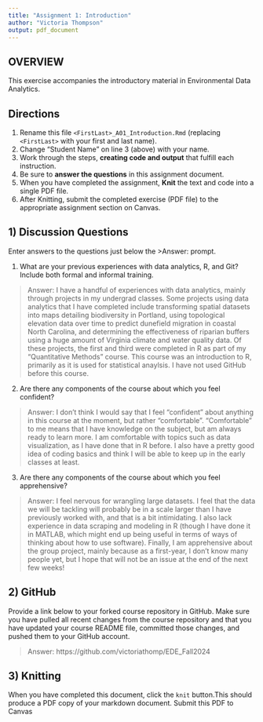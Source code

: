 ```yaml
---
title: "Assignment 1: Introduction"
author: "Victoria Thompson"
output: pdf_document
---
```


## OVERVIEW

This exercise accompanies the introductory material in Environmental Data Analytics. 

## Directions
1.  Rename this file `<FirstLast>_A01_Introduction.Rmd` (replacing `<FirstLast>` with your first and last name).
2.  Change "Student Name" on line 3 (above) with your name.
3.  Work through the steps, **creating code and output** that fulfill each instruction.
4.  Be sure to **answer the questions** in this assignment document.
5.  When you have completed the assignment, **Knit** the text and code into a single PDF file.
6.  After Knitting, submit the completed exercise (PDF file) to the appropriate assignment section on Canvas.


## 1) Discussion Questions
Enter answers to the questions just below the >Answer: prompt.

1. What are your previous experiences with data analytics, R, and Git? Include both formal and informal training.

> Answer: I have a handful of experiences with data analytics, mainly through projects in my undergrad classes. Some projects using data analytics that I have completed include transforming spatial datasets into maps detailing biodiversity in Portland, using topological elevation data over time to predict dunefield migration in coastal North Carolina, and determining the effectiveness of riparian buffers using a huge amount of Virginia climate and water quality data. Of these projects, the first and third were completed in R as part of my "Quantitative Methods" course. This course was an introduction to R, primarily as it is used for statistical anaylsis. I have not used GitHub before this course.

2. Are there any components of the course about which you feel confident?

> Answer: I don't think I would say that I feel "confident" about anything in this course at the moment, but rather "comfortable". "Comfortable" to me means that I have knowledge on the subject, but am always ready to learn more. I am comfortable with topics such as data visualization, as I have done that in R before. I also have a pretty good idea of coding basics and think I will be able to keep up in the early classes at least.

3. Are there any components of the course about which you feel apprehensive?

> Answer: I feel nervous for wrangling large datasets. I feel that the data we will be tackling will probably be in a scale larger than I have previously worked with, and that is a bit intimidating. I also lack experience in data scraping and modeling in R (though I have done it in MATLAB, which might end up being useful in terms of ways of thinking about how to use software). Finally, I am apprehensive about the group project, mainly because as a first-year, I don't know many people yet, but I hope that will not be an issue at the end of the next few weeks!


## 2) GitHub

Provide a link below to your forked course repository in GitHub. Make sure you have pulled all recent changes from the course repository and that you have updated your course README file, committed those changes, and pushed them to your GitHub account. 

> Answer: https://github.com/victoriathomp/EDE_Fall2024

## 3) Knitting
When you have completed this document, click the `knit` button.This should produce a PDF copy of your markdown document. Submit this PDF to Canvas 
